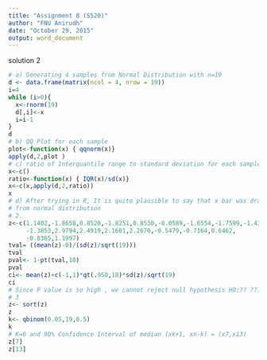 ---
title: "Assignment 8 (S520)"
author: "FNU Anirudh"
date: "October 29, 2015"
output: word_document
---


solution 2
```{r,eval=TRUE}
# a) Generating 4 samples from Normal Distribution with n=19
d <- data.frame(matrix(ncol = 4, nrow = 19))
i=4
while (i>0){
  x<-rnorm(19)
  d[,i]<-x
  i=i-1
}
d
# b) QQ Plot for each sample
plot<-function(x) { qqnorm(x)}
apply(d,2,plot )
# c) ratio of Interquantile range to standard deviation for each sample
x<-c()
ratio<-function(x) { IQR(x)/sd(x)}
x<-c(x,apply(d,2,ratio))
x
# d) After trying in R, It is quite plausible to say that x bar was drawn
# from normal distribution
# 2.
z<-c(1.1402,-1.8658,0.8520,-1.8251,0.8530,-0.0589,-1.6554,-1.7599,-1.4330,
     -1.3853,2.9794,2.4919,2.1601,2.2670,-0.5479,-0.7164,0.6462,
     -0.8365,1.1997)
tval= ((mean(z)-0)/(sd(z)/sqrt(19)))
tval
pval<- 1-pt(tval,18)
pval
ci<- mean(z)+c(-1,1)*qt(.950,18)*sd(z)/sqrt(19)
ci
# Since P value is so high , we cannot reject null hypothesis HO:?? ??? 0
# 3
z<- sort(z)
z
k<- qbinom(0.05,19,0.5)
k
# K=6 and 90% Confidence Interval of median (xk+1, xn-k) = (x7,x13)
z[7]
z[13]

```


